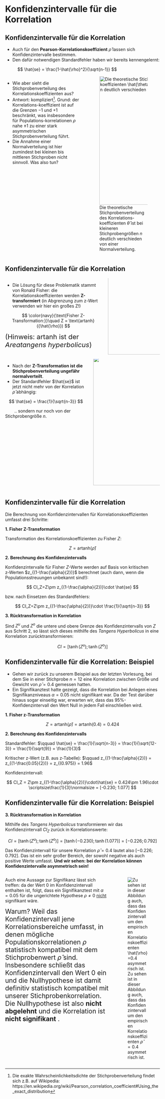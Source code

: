# Konfidenzintervalle für die Korrelation

<!----------------->
<!--- New slide --->
<!----------------->
## Konfidenzintervalle für die Korrelation

:::{.nonincremental}
- Auch für den **Pearson-Korrelationskoeffizient** $\hat{\rho}$ lassen sich Konfidenzintervalle bestimmen.
- Den dafür notwendigen Standardfehler haben wir bereits kennengelernt:

:::
:::{style="margin-left: -100px"}
$$
\hat{se} = \frac{1-\hat{\rho}^2}{\sqrt{n-1}}
$$
:::

:::: {.columns .fragment}
::: {.column width="51%"}

:::{.nonincremental}
- Wie aber sieht die Stichprobenverteilung des Korrelationskoeffizienten aus?
- Antwort: kompliziert^[Die exakte Wahrscheinlichkeitsdichte der Stichprobenverteilung findet sich z.B. auf Wikipedia: https://en.wikipedia.org/wiki/Pearson_correlation_coefficient#Using_the_exact_distribution]. Grund: der Korrelations-koeffizient ist auf die Grenzen $-1$ und $+1$ beschränkt, was insbesondere für Populations-korrelationen $\rho$ nahe $\pm 1$ zu einer stark asymmetrischen Stichprobenverteilung führt.
- Die Annahme einer Normalverteilung ist hier zumindest bei kleinen bis mittleren Stichproben nicht sinnvoll. Was also tun?
:::

:::
::: {.column width="49%"}
![Die theoretische Stichprobenverteilung des Korrelations- koeffizienten $\hat{\theta}$ ist bei kleineren Stichprobengrößen $n$ deutlich verschieden von einer Normalverteilung.](images/pearson_dist_rho.png){height=420px style="margin-top: -15px !important"}
:::
::::

<!-- - Wir hatten in Vorlesung 11 gelernt, dass der Korrelationskoffizient ebenfalls mit dem t-Test gegen die Nullhypothese $\rho=0$ getestet werden sollte, daher wäre es naheliegend, auch für das Konfidenzintervall den t-Wert Prüfgröße zu verwenden.
- Allerdings testet das Konfidenzintervall nicht die Nullhypothese, sondern verschiedene mögliche Populationsparameter $\rho$ (alle hypothetischen Populationsparameter die nicht signifikant verschieden von unserem Stichprobenkennwert sind, konstruieren das Konfidenzintervall).
- Für $\rho\ne 0$ ist die Testverteilung allerdings nicht mehr symmetrisch &mdash; Grund ist, dass der Korrelationskoeffizient auf das Intervall $[-1; 1]$ eingeschränkt ist.
  - Am leichtesten ersichtlich ist, wenn $\rho=-1$ bzw. $\rho=+1$ getestet wird &mdash; dann hat die Testverteilung keinen "Platz" mehr nach links bzw. rechts. -->

<!----------------->
<!--- New slide --->
<!----------------->
## Konfidenzintervalle für die Korrelation 
<!-- https://stats.stackexchange.com/questions/554408/why-the-pearson-correlation-p-value-doesnt-fully-correspond-to-ci-in-r -->

:::: {.columns}
::: {.column width="65%"}

:::{.nonincremental}
- Die Lösung für diese Problematik stammt von Ronald Fisher: die Korrelationskoeffizienten werden **Z-transformiert** (in Abgrenzung zum z-Wert verwenden wir hier ein großes Z!) 
:::

$$
\color{navy}{\text{Fisher Z-Transformation:}}\quad Z = \text{artanh}({\hat{\rho}})
$$

[(Hinweis: artanh ist der *Areatangens hyperbolicus*)]{style="font-size:22px"}

:::
::: {.column width="35%"}

![](images/Fisher_transformation.png){height=300px style="margin-top:-65px !important"}
<!-- In Orange ist der transformierte Korrelationskoeffizient gezeigt. Grau zeigt als Referenz die Identitätsfunktion, bei der also der Korrelationskoeffizient unverändert bleibt. -->
:::
::::

:::: {.columns .fragment}
::: {.column width="55%"}

:::{.nonincremental}
- Nach der **Z-Transformation ist die Stichprobenverteilung ungefähr normalverteilt**.
- Der Standardfehler $\hat{se}$ ist jetzt nicht mehr von der Korrelation $\hat{\rho}$ abhängig:
:::

$$
\hat{se} = \frac{1}{\sqrt{n-3}}
$$

[.. sondern nur noch von der Stichprobengröße $n$.]{style="margin-left: 30px"}


:::
::: {.column width="45%"}

<div class="vspace-small"></div>

![](images/pearson_dist_z_exact_rho.png){height=420px style="margin-top: -22px !important"}

:::
::::




<!----------------->
<!--- New slide --->
<!----------------->
## Konfidenzintervalle für die Korrelation  

Die Berechnung von Konfidenzintervallen für Korrelationskoeffizienten umfasst drei Schritte:

:::{.fragment}
**1. Fisher Z-Transformation**

Transformation des Korrelationskoeffizienten zu Fisher $Z$:

$$
Z = \text{artanh}({\hat{\rho}})
$$

:::
:::{.fragment}
**2. Berechnung des Konfidenzintervalls**

Konfidenzintervalle für Fisher $Z$-Werte werden auf Basis von kritischen z&#8209;Werten $z_{(1-\frac{\alpha}{2})}$ berechnet (auch dann, wenn die Populationsstreuungen unbekannt sind!):

$$
CI_Z=Z\pm z_{(1-\frac{\alpha}{2})}\cdot \hat{se}
$$

bzw. nach Einsetzen des Standardfehlers:

$$
CI_Z=Z\pm z_{(1-\frac{\alpha}{2})}\cdot \frac{1}{\sqrt{n-3}}
$$
:::

:::{.fragment}
**3. Rücktransformation in Korrelation**

Sind $Z^u$ und $Z^o$ die untere und obere Grenze des Konfidenzintervalls von $Z$ aus Schritt 2, so lässt sich dieses mithilfe des *Tangens Hyperbolicus* in eine Korrelation zurücktransformieren:

$$
CI = [\tanh{(Z^{u})}; \tanh{(Z^{o})}]
$$
:::

<!----------------->
<!--- New slide --->
<!----------------->
## Konfidenzintervalle für die Korrelation: Beispiel

:::{.nonincremental}
- Gehen wir zurück zu unserem Beispiel aus der letzten Vorlesung, bei dem Sie in einer Stichprobe $n=12$ eine Korrelation zwischen Größe und Gewicht von $\hat{\rho}=0.4$ gemessen hatten.
- Ein Signifikanztest hatte gezeigt, dass die Korrelation bei Anlegen eines Signifikanzniveaus $\alpha=0.05$ nicht signifikant war. Da der Test darüber hinaus sogar einseitig war, erwarten wir, dass das 95%-Konfidenzintervall den Wert Null in jedem Fall einschließen wird.
:::

:::{.fragment}
**1. Fisher z-Transformation**

$$
Z = \text{artanh}({\hat{\rho}}) = \text{artanh}({0.4}) = 0.424
$$
:::

:::{.fragment}
**2. Berechnung des Konfidenzintervalls**

Standardfehler: $\qquad \hat{se} = \frac{1}{\sqrt{n-3}} = \frac{1}{\sqrt{12-3}} = \frac{1}{\sqrt{9}} = \frac{1}{3}$

Kritischer z-Wert (z.B. aus z-Tabelle): $\qquad z_{(1-\frac{\alpha}{2})} = z_{(1-\frac{0.05}{2})} = z_{(0.975)} = 1.96$

Konfidenzintervall:

$$
CI_Z = Z\pm z_{(1-\frac{\alpha}{2})}\cdot\hat{se} = 0.424\pm 1.96\cdot \scriptsize\frac{1}{3}\normalsize = [-0.230; 1.077]
$$
:::

<!----------------->
<!--- New slide --->
<!----------------->
## Konfidenzintervalle für die Korrelation: Beispiel

**3. Rücktransformation in Korrelation**

Mithilfe des *Tangens Hyperbolicus* transformieren wir das Konfidenzintervall $CI_Z$ zurück in Korrelationswerte:

$$
CI = [\tanh{(Z^{u})}; \tanh{(Z^{o})}] = [\tanh{(-0.230)}; \tanh{(1.077)}] = [-0.226; 0.792]
$$

Das Konfidenzintervall für unsere Korrelation $\hat{\rho}=0.4$ lautet also $[-0.226; 0.792]$. Das ist ein sehr großer Bereich, der sowohl negative als auch positive Werte umfasst. **Und wir sehen: bei der Korrelation können Konfidenzintervalle asymmetrisch sein!**

:::: {.columns .fragment}
::: {.column width="70%"}

:::{}
Auch eine Aussage zur Signifikanz lässt sich treffen: da der Wert 0 im Konfidenzintervall enthalten ist, folgt, dass ein Signifikanztest mit $\alpha=0.05$ für die ungerichtete Hypothese $\rho \neq 0$ [nicht]{.underline} signifikant wäre.
:::

[Warum? Weil das Konfidenzintervall jene Korrelationsbereiche umfasst, in denen mögliche Populationskorrelationen $\rho$ statistisch kompatibel mit dem Stichprobenwert $\hat{\rho}$ sind. Insbesondere schließt das Konfidenzintervall den Wert $0$ ein und die Nullhypothese ist damit definitiv statistisch kompatibel mit unserer Stichprobenkorrelation. Die Nullhypothese ist also **nicht abgelehnt** und die Korrelation ist **nicht signifikant** .]{style="font-size: 21px"}

:::
::: {.column width="30%"}
![Zu sehen ist in dieser Abbildung auch, dass das Konfidenzintervall um den empirischen Korrelationskoeffizienten  $\hat{\rho}=0.4$ asymmetrisch ist.](images/ci_corr.png)
:::
::::

